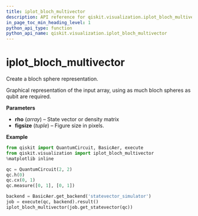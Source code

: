 ```yaml
---
title: iplot_bloch_multivector
description: API reference for qiskit.visualization.iplot_bloch_multivector
in_page_toc_min_heading_level: 1
python_api_type: function
python_api_name: qiskit.visualization.iplot_bloch_multivector
---
```


# iplot\_bloch\_multivector

<Function id="qiskit.visualization.iplot_bloch_multivector" isDedicatedPage={true} github="https://github.com/qiskit/qiskit/tree/stable/0.14/qiskit/visualization/interactive/iplot_blochsphere.py" signature="iplot_bloch_multivector(rho, figsize=None)">
  Create a bloch sphere representation.

  Graphical representation of the input array, using as much bloch spheres as qubit are required.

  **Parameters**

  *   **rho** (*array*) – State vector or density matrix
  *   **figsize** (*tuple*) – Figure size in pixels.

  **Example**

  ```python
  from qiskit import QuantumCircuit, BasicAer, execute
  from qiskit.visualization import iplot_bloch_multivector
  %matplotlib inline

  qc = QuantumCircuit(2, 2)
  qc.h(0)
  qc.cx(0, 1)
  qc.measure([0, 1], [0, 1])

  backend = BasicAer.get_backend('statevector_simulator')
  job = execute(qc, backend).result()
  iplot_bloch_multivector(job.get_statevector(qc))
  ```
</Function>

